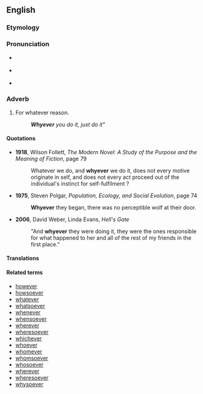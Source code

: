 ==English==

===Etymology===
{{suffix|what|ever}}

===Pronunciation===
*{{a|RP}} {{IPA|/ʍɒtˈɛvə/}}
*{{a|GenAm}} {{IPA|/ʍɑtˈɛvɚ/}}
*{{audio|en-us-whatever.ogg|Audio (US)}}
*:{{rhymes|ɛvə(r)}}

===Adverb===
{{rft|Is this also another PoS?}}
{{en-adv|-}}

# For whatever reason.
#: '''''Whyever''' you do it, just do it"''

====Quotations====
*'''1918''', Wilson Follett, ''The Modern Novel: A Study of the Purpose and the Meaning of Fiction'', page 79
*: Whatever we do, and '''whyever''' we do it, does not every motive originate in self, and does not every act proceed out of the individual's instinct for self-fulfilment ?
*'''1975''', Steven Polgar, ''Population, Ecology, and Social Evolution'', page 74
*:'''Whyever''' they began, there was no perceptible wolf at their door.
*'''2006''', David Weber, Linda Evans, ''Hell's Gate''
*:"And '''whyever''' they were doing it, they were the ones responsible for what happened to her and all of the rest of my friends in the first place."

====Translations====
{{trans-top|for whatever reason}}
{{trans-mid}}
{{trans-bottom}}

====Related terms====
*[[however]]
*[[howsoever]]
*[[whatever]]
*[[whatsoever]]
*[[whenever]]
*[[whensoever]]
*[[wherever]]
*[[wheresoever]]
*[[whichever]]
*[[whoever]]
*[[whomever]]
*[[whomsoever]]
*[[whosoever]]
*[[wherever]]
*[[wheresoever]]
*[[whysoever]]